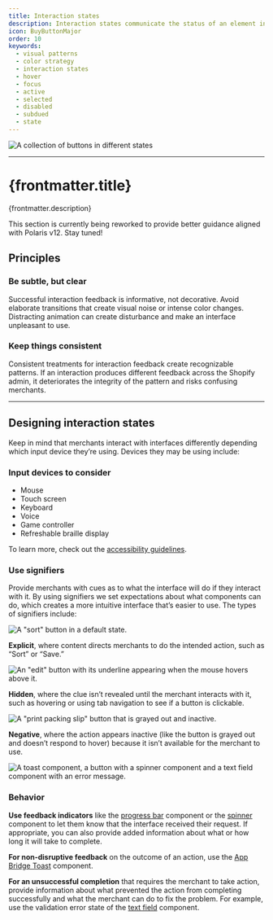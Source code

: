```yaml
---
title: Interaction states
description: Interaction states communicate the status of an element in the interface, establish confidence once an action is taken, and suggest the ability (or inability) to interact with the element.
icon: BuyButtonMajor
order: 10
keywords:
  - visual patterns
  - color strategy
  - interaction states
  - hover
  - focus
  - active
  - selected
  - disabled
  - subdued
  - state
---
```


![A collection of buttons in different states](/images/design/interaction-states/interaction-states-intro@2x.png)

---

# {frontmatter.title}

<Lede>{frontmatter.description}</Lede>

<DirectiveCard status="Caution">

This section is currently being reworked to provide better guidance aligned
with Polaris v12. Stay tuned!

</DirectiveCard>

## Principles

### Be subtle, but clear

Successful interaction feedback is informative, not decorative. Avoid elaborate transitions that create visual noise or intense color changes. Distracting animation can create disturbance and make an interface unpleasant to use.

### Keep things consistent

Consistent treatments for interaction feedback create recognizable patterns. If an interaction produces different feedback across the Shopify admin, it deteriorates the integrity of the pattern and risks confusing merchants.

---

## Designing interaction states

Keep in mind that merchants interact with interfaces differently depending which input device they’re using. Devices they may be using include:

### Input devices to consider

- Mouse
- Touch screen
- Keyboard
- Voice
- Game controller
- Refreshable braille display

To learn more, check out the [accessibility guidelines](/foundations/accessibility).

### Use signifiers

Provide merchants with cues as to what the interface will do if they interact with it. By using signifiers we set expectations about what components can do, which creates a more intuitive interface that’s easier to use. The types of signifiers include:

![A "sort" button in a default state.](/images/design/interaction-states/interaction-states-explicit@2x.png)

**Explicit**, where content directs merchants to do the intended action, such as “Sort” or “Save.”

![An "edit" button with its underline appearing when the mouse hovers above it.](/images/design/interaction-states/interaction-states-hidden@2x.png)

**Hidden**, where the clue isn’t revealed until the merchant interacts with it, such as hovering or using tab navigation to see if a button is clickable.

![A "print packing slip" button that is grayed out and inactive.](/images/design/interaction-states/interaction-states-negative@2x.png)

**Negative**, where the action appears inactive (like the button is grayed out and doesn’t respond to hover) because it isn’t available for the merchant to use.

![A toast component, a button with a spinner component and a text field component with an error message.](/images/design/interaction-states/interaction-states-behavior@2x.png)

### Behavior

**Use feedback indicators** like the [progress bar](https://polaris.shopify.com/components/progress-bar) component or the [spinner](https://polaris.shopify.com/components/spinner) component to let them know that the interface received their request. If appropriate, you can also provide added information about what or how long it will take to complete.

**For non-disruptive feedback** on the outcome of an action, use the [App Bridge Toast](https://shopify.dev/docs/api/app-bridge-library/reference/toast) component.

**For an unsuccessful completion** that requires the merchant to take action, provide information about what prevented the action from completing successfully and what the merchant can do to fix the problem. For example, use the validation error state of the [text field](https://polaris.shopify.com/components/selection-and-input/text-field) component.
